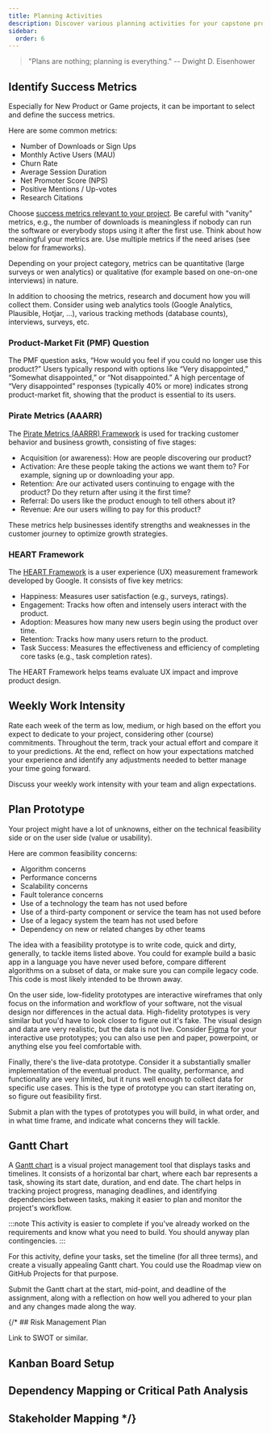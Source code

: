 ```yaml
---
title: Planning Activities
description: Discover various planning activities for your capstone project, such as identifying success metrics using frameworks like AARRR and HEART, tracking weekly work intensity, creating feasibility prototypes, and building a Gantt chart. These activities will help you organize and manage your project's progress effectively.
sidebar:
  order: 6
---
```



> "Plans are nothing; planning is everything." -- Dwight D. Eisenhower

## Identify Success Metrics

<Badge text="Team Activity" variant="note" class="mb-6"/>

Especially for New Product or Game projects, it can be important to select and define the success metrics. 

Here are some common metrics:

- Number of Downloads or Sign Ups
- Monthly Active Users (MAU)
- Churn Rate
- Average Session Duration
- Net Promoter Score (NPS)
- Positive Mentions / Up-votes
- Research Citations

Choose [success metrics relevant to your project](https://assets.productplan.com/content/Product-Success-Metrics-by-ProductPlan.pdf). Be careful with "vanity" metrics, e.g., the number of downloads is meaningless if nobody can run the software or everybody stops using it after the first use. Think about how meaningful your metrics are. Use multiple metrics if the need arises (see below for frameworks). 

Depending on your project category, metrics can be quantitative (large surveys or wen analytics) or qualitative (for example based on one-on-one interviews) in nature.

In addition to choosing the metrics, research and document how you will collect them. Consider using web analytics tools (Google Analytics, Plausible, Hotjar, ...), various tracking methods (database counts), interviews, surveys, etc.

### Product-Market Fit (PMF) Question

The PMF question asks, “How would you feel if you could no longer use this product?” Users typically respond with options like “Very disappointed,” “Somewhat disappointed,” or “Not disappointed.” A high percentage of “Very disappointed” responses (typically 40% or more) indicates strong product-market fit, showing that the product is essential to its users.

### Pirate Metrics (AAARR)

The [Pirate Metrics (AARRR) Framework](https://www.productplan.com/glossary/aarrr-framework/) is used for tracking customer behavior and business growth, consisting of five stages:

- Acquisition (or awareness): How are people discovering our product?
- Activation: Are these people taking the actions we want them to? For example, signing up or downloading your app.
- Retention: Are our activated users continuing to engage with the product? Do they return after using it the first time?
- Referral: Do users like the product enough to tell others about it?
- Revenue: Are our users willing to pay for this product? 

These metrics help businesses identify strengths and weaknesses in the customer journey to optimize growth strategies.

### HEART Framework

The [HEART Framework](https://www.heartframework.com/) is a user experience (UX) measurement framework developed by Google. It consists of five key metrics:

- Happiness: Measures user satisfaction (e.g., surveys, ratings).
- Engagement: Tracks how often and intensely users interact with the product.
- Adoption: Measures how many new users begin using the product over time.
- Retention: Tracks how many users return to the product.
- Task Success: Measures the effectiveness and efficiency of completing core tasks (e.g., task completion rates).

The HEART Framework helps teams evaluate UX impact and improve product design.

## Weekly Work Intensity

<Badge text="Individual Activity" variant="success" class="mb-6"/>

Rate each week of the term as low, medium, or high based on the effort you expect to dedicate to your project, considering other (course) commitments. Throughout the term, track your actual effort and compare it to your predictions. At the end, reflect on how your expectations matched your experience and identify any adjustments needed to better manage your time going forward.

Discuss your weekly work intensity with your team and align expectations.

## Plan Prototype

<Badge text="Team Activity" variant="note" class="mb-6"/>

Your project might have a lot of unknowns, either on the technical feasibility side or on the user side (value or usability).

Here are common feasibility concerns:

- Algorithm concerns
- Performance concerns
- Scalability concerns
- Fault tolerance concerns
- Use of a technology the team has not used before
- Use of a third-party component or service the team has not used before
- Use of a legacy system the team has not used before
- Dependency on new or related changes by other teams

The idea with a feasibility prototype is to write code, quick and dirty, generally, to tackle items listed above. You could for example build a basic app in a language you have never used before, compare different algorithms on a subset of data, or make sure you can compile legacy code. This code is most likely intended to be thrown away.

On the user side, low-fidelity prototypes are interactive wireframes that only focus on the information and workflow of your software, not the visual design nor differences in the actual data. High-fidelity prototypes is very similar but you'd have to look closer to figure out it's fake. The visual design and data are very realistic, but the data is not live. Consider [Figma](https://www.figma.com/) for your interactive use prototypes; you can also use pen and paper, powerpoint, or anything else you feel comfortable with.

Finally, there's the live-data prototype. Consider it a substantially smaller implementation of the eventual product. The quality, performance, and functionality are very limited, but it runs well enough to collect data for specific use cases. This is the type of prototype you can start iterating on, so figure out feasibility first.

Submit a plan with the types of prototypes you will build, in what order, and in what time frame, and indicate what concerns they will tackle. 

## Gantt Chart

<Badge text="Team Activity" variant="note" class="mb-6"/>

A [Gantt chart](https://www.atlassian.com/agile/project-management/gantt-chart) is a visual project management tool that displays tasks and timelines. It consists of a horizontal bar chart, where each bar represents a task, showing its start date, duration, and end date. The chart helps in tracking project progress, managing deadlines, and identifying dependencies between tasks, making it easier to plan and monitor the project's workflow.

:::note
This activity is easier to complete if you've already worked on the requirements and know what you need to build. You should anyway plan contingencies.
:::

For this activity, define your tasks, set the timeline (for all three terms), and create a visually appealing Gantt chart. You could use the Roadmap view on GitHub Projects for that purpose. 

Submit the Gantt chart at the start, mid-point, and deadline of the assignment, along with a reflection on how well you adhered to your plan and any changes made along the way.

{/* ## Risk Management Plan

Link to SWOT or similar.

## Kanban Board Setup

## Dependency Mapping or Critical Path Analysis

## Stakeholder Mapping */}